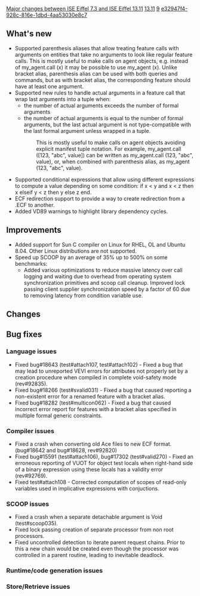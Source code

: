 [[Property:title|Major changes between ISE Eiffel 7.3 and ISE Eiffel 13.11]]
[[Property:link_title|13.11]]
[[Property:weight|9]]
[[Property:uuid|e32947f4-928c-816e-1dbd-4aa53030e8c7]]
==What's new==
* Supported parenthesis aliases that allow treating feature calls with arguments on entities that take no arguments to look like regular feature calls. This is mostly useful to make calls on agent objects, e.g. instead of <e>my_agent.call (x)</e> it may be possible to use <e>my_agent (x)</e>. Unlike bracket alias, parenthesis alias can be used with both queries and commands, but as with bracket alias, the corresponding feature should have at least one argument.
* Supported new rules to handle actual arguments in a feature call that wrap last arguments into a tuple when:
** the number of actual arguments exceeds the number of formal arguments
** the number of actual arguments is equal to the number of formal arguments, but the last actual argument is not type-compatible with the last formal argument unless wrapped in a tuple.
:: This is mostly useful to make calls on agent objects avoiding explicit manifest tuple notation. For example, <e>my_agent.call ([123, "abc", value])</e> can be written as <e>my_agent.call (123, "abc", value)</e>, or, when combined with parenthesis alias, as <e>my_agent (123, "abc", value)</e>.
* Supported conditional expressions that allow using different expressions to compute a value depending on some condition: <e>if x < y and x < z then x elseif y < z then y else z end</e>.
* ECF redirection support to provide a way to create redirection from a .ECF to another.
* Added VD89 warnings to highlight library dependency cycles.

==Improvements==
* Added support for Sun C compiler on Linux for RHEL, OL and Ubuntu 8.04. Other Linux distributions are not supported.
* Speed up SCOOP by an average of 35% up to 500% on some benchmarks:
** Added various optimizations to reduce massive latency over call logging and waiting due to overhead from operating system synchronization primitives and scoop call cleanup. Improved lock passing client supplier synchronization speed by a factor of 60 due to removing latency from condition variable use.

==Changes==

==Bug fixes==

===Language issues===
* Fixed bug#18643 (test#attach107, test#attach102) - Fixed a bug that may lead to unreported VEVI errors for attributes not properly set by a creation procedure when compiled in complete void-safety mode (rev#92835).
* Fixed bug#18266 (test#svalid031) - Fixed a bug that caused reporting a non-existent error for a renamed feature with a bracket alias.
* Fixed bug#18282 (test#multicon062) - Fixed a bug that caused incorrect error report for features with a bracket alias specified in multiple formal generic constraints.

===Compiler issues===
* Fixed a crash when converting old Ace files to new ECF format. (bug#18642 and bug#18628, rev#92820)
* Fixed bug#15591 (test#attach106), bug#17302 (test#valid270) - Fixed an erroneous reporting of VUOT for object test locals when right-hand side of a binary expression using these locals has a validity error (rev#92769).
* Fixed test#attach108 - Corrected computation of scopes of read-only variables used in implicative expressions with conjuctions.

===SCOOP issues===
* Fixed a crash when a separate detachable argument is Void (test#scoop035).
* Fixed lock passing creation of separate processor from non root processors.
* Fixed uncontrolled detection to iterate parent request chains. Prior to this a new chain would be created even though the processor was controlled in a parent routine, leading to inevitable deadlock.

===Runtime/code generation issues===

===Store/Retrieve issues===


